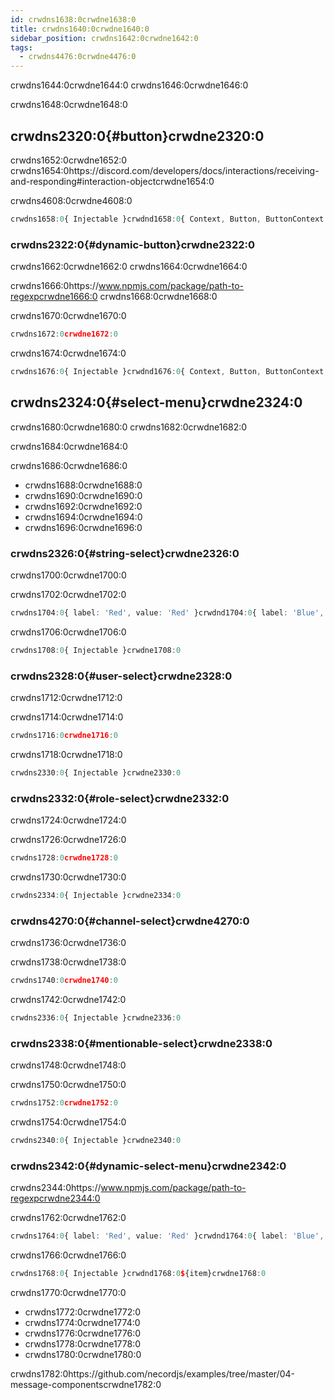 ```yaml
---
id: crwdns1638:0crwdne1638:0
title: crwdns1640:0crwdne1640:0
sidebar_position: crwdns1642:0crwdne1642:0
tags:
  - crwdns4476:0crwdne4476:0
---
```


crwdns1644:0crwdne1644:0 crwdns1646:0crwdne1646:0

crwdns1648:0crwdne1648:0

## crwdns2320:0{#button}crwdne2320:0

crwdns1652:0crwdne1652:0 crwdns1654:0https://discord.com/developers/docs/interactions/receiving-and-responding#interaction-objectcrwdne1654:0

crwdns4608:0crwdne4608:0

```typescript title="app.components.ts"
crwdns1658:0{ Injectable }crwdnd1658:0{ Context, Button, ButtonContext }crwdne1658:0
```

### crwdns2322:0{#dynamic-button}crwdne2322:0

crwdns1662:0crwdne1662:0 crwdns1664:0crwdne1664:0

crwdns1666:0https://www.npmjs.com/package/path-to-regexpcrwdne1666:0 crwdns1668:0crwdne1668:0

crwdns1670:0crwdne1670:0

```typescript
crwdns1672:0crwdne1672:0
```

crwdns1674:0crwdne1674:0

```typescript
crwdns1676:0{ Injectable }crwdnd1676:0{ Context, Button, ButtonContext }crwdnd1676:0${value}crwdne1676:0
```

## crwdns2324:0{#select-menu}crwdne2324:0

crwdns1680:0crwdne1680:0 crwdns1682:0crwdne1682:0

crwdns1684:0crwdne1684:0

crwdns1686:0crwdne1686:0

- crwdns1688:0crwdne1688:0
- crwdns1690:0crwdne1690:0
- crwdns1692:0crwdne1692:0
- crwdns1694:0crwdne1694:0
- crwdns1696:0crwdne1696:0

### crwdns2326:0{#string-select}crwdne2326:0

crwdns1700:0crwdne1700:0

crwdns1702:0crwdne1702:0

```typescript
crwdns1704:0{ label: 'Red', value: 'Red' }crwdnd1704:0{ label: 'Blue', value: 'Blue' }crwdnd1704:0{ label: 'Yellow', value: 'Yellow' }crwdne1704:0
```

crwdns1706:0crwdne1706:0

```typescript
crwdns1708:0{ Injectable }crwdne1708:0
```

### crwdns2328:0{#user-select}crwdne2328:0

crwdns1712:0crwdne1712:0

crwdns1714:0crwdne1714:0

```typescript
crwdns1716:0crwdne1716:0
```

crwdns1718:0crwdne1718:0

```typescript
crwdns2330:0{ Injectable }crwdne2330:0
```

### crwdns2332:0{#role-select}crwdne2332:0

crwdns1724:0crwdne1724:0

crwdns1726:0crwdne1726:0

```typescript
crwdns1728:0crwdne1728:0
```

crwdns1730:0crwdne1730:0

```typescript
crwdns2334:0{ Injectable }crwdne2334:0
```

### crwdns4270:0{#channel-select}crwdne4270:0

crwdns1736:0crwdne1736:0

crwdns1738:0crwdne1738:0

```typescript
crwdns1740:0crwdne1740:0
```

crwdns1742:0crwdne1742:0

```typescript
crwdns2336:0{ Injectable }crwdne2336:0
```

### crwdns2338:0{#mentionable-select}crwdne2338:0

crwdns1748:0crwdne1748:0

crwdns1750:0crwdne1750:0

```typescript
crwdns1752:0crwdne1752:0
```

crwdns1754:0crwdne1754:0

```typescript
crwdns2340:0{ Injectable }crwdne2340:0
```

### crwdns2342:0{#dynamic-select-menu}crwdne2342:0

crwdns2344:0https://www.npmjs.com/package/path-to-regexpcrwdne2344:0

crwdns1762:0crwdne1762:0

```typescript
crwdns1764:0{ label: 'Red', value: 'Red' }crwdnd1764:0{ label: 'Blue', value: 'Blue' }crwdnd1764:0{ label: 'Yellow', value: 'Yellow' }crwdne1764:0
```

crwdns1766:0crwdne1766:0

```typescript
crwdns1768:0{ Injectable }crwdnd1768:0${item}crwdne1768:0
```

crwdns1770:0crwdne1770:0

- crwdns1772:0crwdne1772:0
- crwdns1774:0crwdne1774:0
- crwdns1776:0crwdne1776:0
- crwdns1778:0crwdne1778:0
- crwdns1780:0crwdne1780:0

crwdns1782:0https://github.com/necordjs/examples/tree/master/04-message-componentscrwdne1782:0
